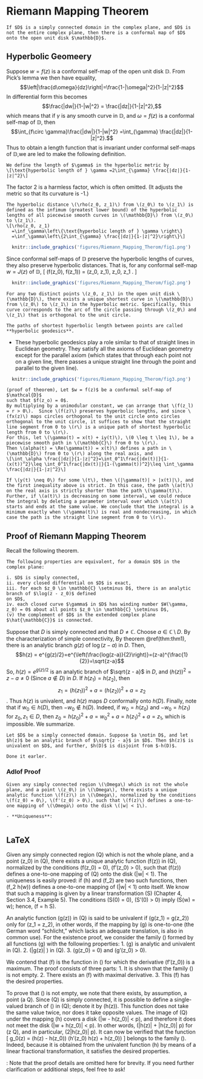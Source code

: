 # Riemann Mapping Theorem
```theorem
If $D$ is a simply connected domain in the complex plane, and $D$ is not the entire complex plane, then there is a conformal map of $D$ onto the open unit disk $\mathbb{D}$.
```

## Hyperbolic Geomeery
Suppose $w = f(z)$ is a conformal self-map of the open unit disk $\mathbb{D}$. From Pick's lemma we then have equality, 
$$\left|\frac{d\omega}{dz}\right|=\frac{1-|\omega|^2}{1-|z|^2}$$
In differential form this becomes 
$$\frac{|dw|}{1-|w|^2} = \frac{|dz|}{1-|z|^2},$$
which means that if $\gamma$ is any smooth curve in $\mathbb{D}$, and $\omega=f(z)$ is a conformal self-map of $\mathbb{D}$, then 
$$\int_{f\circ \gamma}\frac{|dw|}{1-|w|^2} =\int_{\gamma} \frac{|dz|}{1-|z|^2}.$$
Thus to obtain a length function that is invariant under conformal self-maps of $\mathbb{D}$,we are led to make the following definition. 

```definition
We define the length of $\gamma$ in the hyperbolic metric by 
\[\text{hyperbolic length of } \gamma =2\int_{\gamma} \frac{|dz|}{1-|z|^2}\] 
```

The factor 2 is a harmless factor, which is often omitted. (It adjusts the 
metric so that its curvature is -1.)

```definition
The hyperbolic distance \(\rho(z_0, z_1)\) from \(z_0\) to \(z_1\) is defined as the infimum (greatest lower bound) of the hyperbolic lengths of all piecewise smooth curves in \(\mathbb{D}\) from \(z_0\) to \(z_1\).
\[\rho(z_0, z_1)
  =\inf_\gamma\left\{\text{hyperbolic length of } \gamma \right\}
  =\inf_\gamma\left\{2\int_{\gamma} \frac{|dz|}{1-|z|^2}\right\}\]
```

```r
  knitr::include_graphics('figures/Riemann_Mapping_Therom/fig1.png')
```

Since conformal self-maps of $\mathbb{D}$ preserve the hyperbolic lengths of curves, they also preserve hyperbolic distances. That is, for any conformal self-map $w = J(z)$ of $\mathbb{D}$,
\[ \rho(f(z_0), f(z_1)) = \rho(z_0, z_1), \quad \text{where } z_0, z_1 \in \mathbb{D}. \]


```r
  knitr::include_graphics('figures/Riemann_Mapping_Therom/fig2.png')
```

```theorem
For any two distinct points \(z_0, z_1\) in the open unit disk \(\mathbb{D}\), there exists a unique shortest curve in \(\mathbb{D}\) from \(z_0\) to \(z_1\) in the hyperbolic metric. Specifically, this curve corresponds to the arc of the circle passing through \(z_0\) and \(z_1\) that is orthogonal to the unit circle.
```

```definition
The paths of shortest hyperbolic length between points are called **hyperbolic geodesics**.
```
- These hyperbolic geodesics play a role similar to that of straight lines in Euclidean geometry. They satisfy all the axioms of Euclidean geometry except for the parallel axiom (which states that through each point not on a given line, there passes a unique straight line through the point and parallel to the given line).



```r
  knitr::include_graphics('figures/Riemann_Mapping_Therom/fig3.png')
```

```proof
(proof of theorem), Let $w = f(z)$ be a conformal self-map of $\mathcal{D}$
such that $f(z_o) = 0$.
By multiplying by a unimodular constant, we can arrange that \(f(z_l) = r > 0\).  Since \(f(z)\) preserves hyperbolic lengths, and since \(fx(z)\) maps circles orthogonal to the unit circle onto circles orthogonal to the unit circle, it suffices to show that the straight line segment from 0 to \(r\) is a unique path of shortest hyperbolic length from 0 to \(r\).
For this, let \(\gamma(t) = x(t) + iy(t)\), \(0 \leq t \leq 1\), be a piecewise smooth path in \(\mathbb{C}\) from 0 to \(r\).
Then \(alpha(t) = \Re(\gamma(t)) = x(t)\) defines a path in \(\mathbb{D}\) from 0 to \(r\) along the real axis, and
\[\int_\alpha \frac{|dz|}{1-|z|^2}=\int_0^1\frac{|dx(t)|}{1-(x(t))^2}\leq \int_0^1\frac{|dx(t)|}{1-(\gamma(t))^2}\leq \int_\gamma \frac{|dz|}{1-|z|^2}\]

If \(y(t) \neq 0\) for some \(t\), then \(|\gamma(t)| > |x(t)|\), and the first inequality above is strict. In this case, the path \(a(t)\) on the real axis is strictly shorter than the path \(\gamma(t)\). Further, if \(a(t)\) is decreasing on some interval, we could reduce the integral by deleting a parameter interval over which \(a(t)\) starts and ends at the same value. We conclude that the integral is a minimum exactly when \(\gamma(t)\) is real and nondecreasing, in which case the path is the straight line segment from 0 to \(r\).
```



























## Proof of Riemann Mapping Theorem
Recall the following theorem.

```theorem
The following properties are equivalent, for a domain $D$ in the complex plane:

i. $D$ is simply connected, 
ii. every closed differential on $D$ is exact, 
iii. for each $z_0 \in \mathbb{C} \setminus D$, there is an analytic branch of $\log(z - z_0)$ defined 
on $D$, 
iv. each closed curve $\gamma$ in $D$ has winding number $W(\gamma, z_0) = 0$ about all points $z_0 \in \mathbb{C} \setminus D$, 
(v) the complement of $D$ in the extended complex plane $\hat{\mathbb{C}}$ is connected.
```

Suppose that $D$ is simply connected and that $D \neq \mathbb{C}$. Choose $a \in \mathbb{C} \setminus D$. By the characterization of simple connectivity,
By theorem \@ref(thm:thm1), there is an analytic branch $g(z)$ of $\log(z - a)$ in $D$. 
Then,
$$h(z) = e^{g(z)/2}=e^{\left(\frac{log(z-a)}{2}\right)}=(z-a)^{\frac{1}{2}}=\sqrt{z-a}$$
So, $h(z) = e^{g(z)/2}$ is an analytic branch of $\sqrt{z - a}$ in $D$, and $(h(z))^2 = z - a \neq 0$ (Since $a\not\in D$) in $D$. If $h(z_1) = h(z_2)$, then $$z_1 = (h(z_1))^2 + a = (h(z_2))^2 + a = z_2$$. 
Thus $h(z)$ is univalent, and $h(z)$ maps $D$ conformally onto $h(D)$. Finally, note that if $w_0 \in h(D)$, then $-w_0 \notin h(D)$. Indeed, if $w_0 = h(z_0)$ and $-w_0 = h(z_1)$ for $z_0, z_1 \in D$, then $z_0 = h(z_0)^2 + a = w_0^2 + a = h(z_1)^2 + a = z_1$, which is impossible. We summarize.

```lemma
Let $D$ be a simply connected domain. Suppose $a \notin D$, and let 
$h(z)$ be an analytic branch of $\sqrt{z - a}$ in $D$. Then $h(z)$ is univalent on $D$, and further, $h(D)$ is disjoint from $-h(D)$.
```

```proof
Done it earler.
```



###  Adlof Proof

```theorem
Given any simply connected region \(\Omega\) which is not the whole plane, and a point \(z_0\) in \(\Omega\), there exists a unique analytic function \(f(z)\) in \(\Omega\), normalized by the conditions \(f(z_0) = 0\), \(f'(z_0) > 0\), such that \(f(z)\) defines a one-to-one mapping of \(\Omega\) onto the disk \(|w| < 1\).
```

```proof
- **Uniqueness**: 
  
```


















## LaTeX

Given any simply connected region \(Q\) which is not the whole plane, and a point \(z_0\) in \(Q\), there exists a unique analytic function \(f(z)\) in \(Q\), normalized by the conditions \(f(z_0) = 0\), \(f'(z_0) > 0\), such that \(f(z)\) defines a one-to-one mapping of \(Q\) onto the disk \(|w| < 1\). The uniqueness is easily proved: if \(h\) and \(f_2\) are two such functions, then \(f_2 \circ h(w)\) defines a one-to-one mapping of \(|w| < 1\) onto itself. We know that such a mapping is given by a linear transformation \(S\) (Chapter 4, Section 3.4, Example 5). The conditions \(S(0) = 0\), \(S'(0) > 0\) imply \(S(w) = w\); hence, \(f = h \circ S\).

An analytic function \(g(z)\) in \(Q\) is said to be univalent if \(g(z_1) = g(z_2)\) only for \(z_1 = z_2\), in other words, if the mapping by \(g\) is one-to-one (the German word "schlicht," which lacks an adequate translation, is also in common use). For the existence proof, we consider the family \(\mathcal{F}\) formed by all functions \(g\) with the following properties:
1. \(g\) is analytic and univalent in \(Q\).
2. \(|g(z)| \leq 1\) in \(Q\).
3. \(g(z_0) = 0\) and \(g'(z_0) > 0\).

We contend that \(f\) is the function in \(\mathcal{F}\) for which the derivative \(f'(z_0)\) is a maximum. The proof consists of three parts:
1. It is shown that the family \(\mathcal{F}\) is not empty.
2. There exists an \(f\) with maximal derivative.
3. This \(f\) has the desired properties.

To prove that \(\mathcal{F}\) is not empty, we note that there exists, by assumption, a point \(a \notin Q\). Since \(Q\) is simply connected, it is possible to define a single-valued branch of \(\sqrt{z - a}\) in \(Q\); denote it by \(h(z)\). This function does not take the same value twice, nor does it take opposite values. The image of \(Q\) under the mapping \(h\) covers a disk \(|w - h(z_0)| < p\), and therefore it does not meet the disk \(|w + h(z_0)| < p\). In other words, \(|h(z)| + |h(z_0)| \leq p\) for \(z \in Q\), and in particular, \(2|h(z_0)| \leq p\). It can now be verified that the function
\[ g_0(z) = \frac{1}{4|h(z_0)|^2} \left(h(z) - h(z_0)\right) \left(h'(z_0) h(z) + h(z_0)\right) \]
belongs to the family \(\mathcal{F}\). Indeed, because it is obtained from the univalent function \(h\) by means of a linear fractional transformation, it satisfies the desired properties.

: Note that the proof details are omitted here for brevity. If you need further clarification or additional steps, feel free to ask!